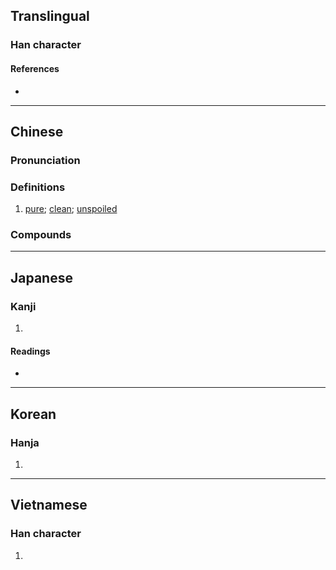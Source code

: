 {{character info/new}}
{{also|凈|浄}}
==Translingual==

===Han character===
{{Han char|rn=85|rad=水|as=08|sn=11|four=32157|canj=EBSD|ids=⿰氵爭}}

====References====
* {{Han ref|kx=0630.270|dkj=17669|dj=1033.070|hdz=31655.021|uh=6DE8|ud=28136|bh=B262|bd=45666}}

----

==Chinese==
{{zh-forms|s=净}}

===Pronunciation===
{{zh-pron
|m=jìng
|c=zeng6,zing6
|h=pfs=chhiang
|md=
|mn=chiāⁿ/tw,xm,zz:chīⁿ/chēng
|mn_note=chiāⁿ/chīⁿ - vernacular; chēng - literary
|w=
|mc=y
|oc=y
|cat=a
}}

===Definitions===
{{zh-hanzi}}

# [[pure]]; [[clean]]; [[unspoiled]]

===Compounds===
{{zh-der|乾淨|大淨|小淨|代淨|明淨|洗淨|淨值|淨利|淨化|淨土|淨水|淨水器|淨盡|淨身|淨重|清淨|純淨|素淨|不乾淨|外淨|不乾不淨|乾淨爽利|乾圓潔淨|一乾二淨|心淨|勻淨|僻淨|乾淨俐落|副淨|小淨手|六根清淨|乾乾淨淨|不淨觀|三淨肉|淨院|沙悟淨|清淨無為|沒乾沒淨|淨面|淨君|白白淨淨|淨價|潔淨|淨化燃煤|淨角|白淨|淨桶|淨化作用|淨手|推乾淨兒|淨理|淨飯王|甜鞋淨襪|清淨守節|淨土宗|淨素|窗明几淨|水淨鵝飛|澄淨|淨本|明淨敞亮|打鬼淨淨|明窗淨几|白淨面皮|淨投資|洗淨鉛華|打淨撈乾|淨琉璃|源清流淨|淨賺|淨瓶|淨餘|淨頭|淨筵|淨業|淨心|淨光|淨值法|消滅淨盡|沒乾淨|淨宅|淨身人|東淨|淨噸位|淨鞭|淨髮|西方淨土|自淨作用|耳根清淨|罄淨|紅淨|絲鞋淨襪|風輕雲淨|義淨|純淨新聞|背淨}}

{{zh-cat|Intermediate}}

----

==Japanese==

===Kanji===
{{ja-kanji|grade=|rs=水08}}

# {{defn|lang=ja|sort=水08}}

====Readings====
* {{ja-readings|on=[[じょう]] (jō), [[せい]] (sei)|kun=[[きよい]] (kiyoi)}}

----

==Korean==

===Hanja===
{{ko-hanja|hangeul=정}}

# {{defn|lang=ko|sort=水08}}

----

==Vietnamese==

===Han character===
{{vi-hantu|[[tịnh]], [[gianh]], [[tạnh]], [[tĩnh]]|rs=水08}}

# {{defn|lang=vi|sort=水08}}